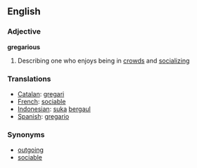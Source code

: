 ==English==
=== Adjective ===

'''gregarious'''

# Describing one who enjoys being in [[crowd]]s and [[socializing]]

=== Translations ===
*[[Catalan]]: [[gregari]]
*[[French]]: [[sociable]]
*[[Indonesian]]: [[suka]] [[gaul|bergaul]]
*[[Spanish]]: [[gregario]]

=== Synonyms ===
*[[outgoing]]
*[[sociable]]